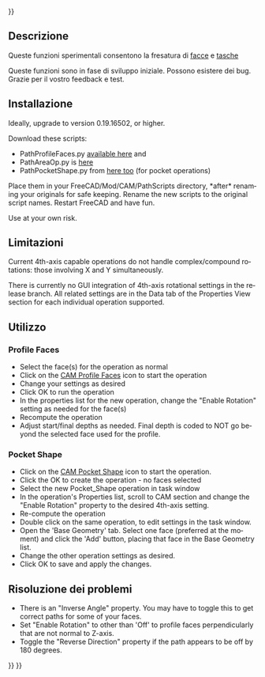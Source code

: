 <languages/>
{{UnfinishedDocu{{#translation:}}}}

{{Docnav
|[[CAM_Postprocessor_Customization|Postprocessor Customization]]
|[[CAM_Preferences|Preferences]]
|[[CAM_Workbench|CAM]]
|IconL=
|IconR=
|IconC=Workbench_CAM.svg
}}

{{TOCright}}

<span id="Description"></span>
==Descrizione==

<div class="mw-translate-fuzzy">
Queste funzioni sperimentali consentono la fresatura di [https://forum.freecadweb.org/viewtopic.php?f=15&t=36773 facce] e [https://forum.freecadweb.org/viewtopic.php?f=15&t=35867 tasche]
</div>

Queste funzioni sono in fase di sviluppo iniziale. Possono esistere dei bug. Grazie per il vostro feedback e test.

<span id="Installation"></span>
== Installazione ==

<div lang="en" dir="ltr" class="mw-content-ltr">
Ideally, upgrade to version 0.19.16502, or higher.
</div>

<div lang="en" dir="ltr" class="mw-content-ltr">
Download these scripts:
</div>

<div lang="en" dir="ltr" class="mw-content-ltr">
* PathProfileFaces.py [https://forum.freecad.org/viewtopic.php?f=15&t=36773 available here] and
* PathAreaOp.py is [https://forum.freecad.org/viewtopic.php?f=15&t=35867 here]
* PathPocketShape.py from [https://forum.freecad.org/viewtopic.php?f=15&t=35867 here too] (for pocket operations)
</div>

<div lang="en" dir="ltr" class="mw-content-ltr">
Place them in your FreeCAD/Mod/CAM/PathScripts directory, *after* renaming your originals for safe keeping. Rename the new scripts to the original script names. Restart FreeCAD and have fun.
</div> 

<div lang="en" dir="ltr" class="mw-content-ltr">
Use at your own risk.
</div>

<span id="Limitations"></span>
==Limitazioni==

<div lang="en" dir="ltr" class="mw-content-ltr">
Current 4th-axis capable operations do not handle complex/compound rotations: those involving X and Y simultaneously.
</div>

<div lang="en" dir="ltr" class="mw-content-ltr">
There is currently no GUI integration of 4th-axis rotational settings in the release branch.  All related settings are in the Data tab of the Properties View section for each individual operation supported.
</div>

<span id="Usage"></span>
==Utilizzo==

<div lang="en" dir="ltr" class="mw-content-ltr">
=== Profile Faces ===
</div>

<div lang="en" dir="ltr" class="mw-content-ltr">
* Select the face(s) for the operation as normal
* Click on the [[CAM_Profile#Profile_Face_operation|CAM Profile Faces]] icon to start the operation
* Change your settings as desired
* Click OK to run the operation
* In the properties list for the new operation, change the "Enable Rotation" setting as needed for the face(s)
* Recompute the operation
* Adjust start/final depths as needed. Final depth is coded to NOT go beyond the selected face used for the profile.
</div>

<div lang="en" dir="ltr" class="mw-content-ltr">
=== Pocket Shape ===
</div>

<div lang="en" dir="ltr" class="mw-content-ltr">
* Click on the [[CAM_Pocket_Shape|CAM Pocket Shape]] icon to start the operation.
* Click the OK to create the operation - no faces selected
* Select the new Pocket_Shape operation in task window
* In the operation's Properties list, scroll to CAM section and change the "Enable Rotation" property to the desired 4th-axis setting.
* Re-compute the operation
* Double click on the same operation, to edit settings in the task window.
* Open the 'Base Geometry' tab. Select one face (preferred at the moment) and click the 'Add' button, placing that face in the Base Geometry list.
* Change the other operation settings as desired.
* Click OK to save and apply the changes.
</div>

<span id="Troubleshooting"></span>
== Risoluzione dei problemi ==

<div lang="en" dir="ltr" class="mw-content-ltr">
*There is an "Inverse Angle" property. You may have to toggle this to get correct paths for some of your faces.
*Set "Enable Rotation" to other than 'Off' to profile faces perpendicularly that are not normal to Z-axis.
*Toggle the "Reverse Direction" property if the path appears to be off by 180 degrees.
</div>


{{Docnav
|[[CAM_Postprocessor_Customization|Postprocessor Customization]]
|[[CAM_Preferences|Preferences]]
|[[CAM_Workbench|CAM]]
|IconL=
|IconR=
|IconC=Workbench_CAM.svg
}}

{{CAM_Tools_navi{{#translation:}}}}
{{Userdocnavi{{#translation:}}}}